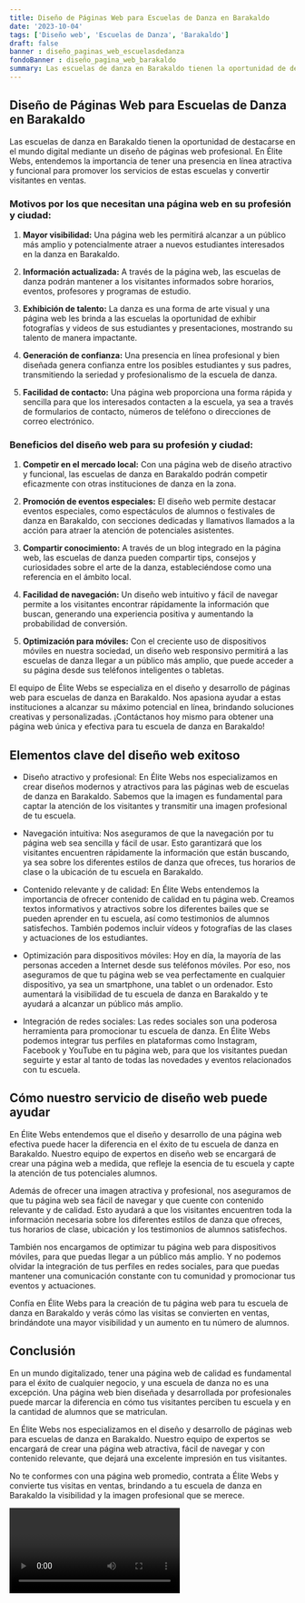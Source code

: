 ```yaml
---
title: Diseño de Páginas Web para Escuelas de Danza en Barakaldo
date: '2023-10-04'
tags: ['Diseño web', 'Escuelas de Danza', 'Barakaldo']
draft: false
banner : diseño_paginas_web_escuelasdedanza
fondoBanner : diseño_pagina_web_barakaldo
summary: Las escuelas de danza en Barakaldo tienen la oportunidad de destacarse en el mundo digital mediante un diseño de páginas web profesional. En Élite Webs, entendemos la importancia de tener una presencia en línea atractiva y funcional para promover los servicios de estas escuelas y convertir visitantes en ventas.
---
```


## Diseño de Páginas Web para Escuelas de Danza en Barakaldo

Las escuelas de danza en Barakaldo tienen la oportunidad de destacarse en el mundo digital mediante un diseño de páginas web profesional. En Élite Webs, entendemos la importancia de tener una presencia en línea atractiva y funcional para promover los servicios de estas escuelas y convertir visitantes en ventas.

### Motivos por los que necesitan una página web en su profesión y ciudad:

1. **Mayor visibilidad:** Una página web les permitirá alcanzar a un público más amplio y potencialmente atraer a nuevos estudiantes interesados en la danza en Barakaldo.

2. **Información actualizada:** A través de la página web, las escuelas de danza podrán mantener a los visitantes informados sobre horarios, eventos, profesores y programas de estudio.

3. **Exhibición de talento:** La danza es una forma de arte visual y una página web les brinda a las escuelas la oportunidad de exhibir fotografías y videos de sus estudiantes y presentaciones, mostrando su talento de manera impactante.

4. **Generación de confianza:** Una presencia en línea profesional y bien diseñada genera confianza entre los posibles estudiantes y sus padres, transmitiendo la seriedad y profesionalismo de la escuela de danza.

5. **Facilidad de contacto:** Una página web proporciona una forma rápida y sencilla para que los interesados contacten a la escuela, ya sea a través de formularios de contacto, números de teléfono o direcciones de correo electrónico.

### Beneficios del diseño web para su profesión y ciudad:

1. **Competir en el mercado local:** Con una página web de diseño atractivo y funcional, las escuelas de danza en Barakaldo podrán competir eficazmente con otras instituciones de danza en la zona.

2. **Promoción de eventos especiales:** El diseño web permite destacar eventos especiales, como espectáculos de alumnos o festivales de danza en Barakaldo, con secciones dedicadas y llamativos llamados a la acción para atraer la atención de potenciales asistentes.

3. **Compartir conocimiento:** A través de un blog integrado en la página web, las escuelas de danza pueden compartir tips, consejos y curiosidades sobre el arte de la danza, estableciéndose como una referencia en el ámbito local.

4. **Facilidad de navegación:** Un diseño web intuitivo y fácil de navegar permite a los visitantes encontrar rápidamente la información que buscan, generando una experiencia positiva y aumentando la probabilidad de conversión.

5. **Optimización para móviles:** Con el creciente uso de dispositivos móviles en nuestra sociedad, un diseño web responsivo permitirá a las escuelas de danza llegar a un público más amplio, que puede acceder a su página desde sus teléfonos inteligentes o tabletas.

El equipo de Élite Webs se especializa en el diseño y desarrollo de páginas web para escuelas de danza en Barakaldo. Nos apasiona ayudar a estas instituciones a alcanzar su máximo potencial en línea, brindando soluciones creativas y personalizadas. ¡Contáctanos hoy mismo para obtener una página web única y efectiva para tu escuela de danza en Barakaldo!

<GifSeo />

<Cta />

## Elementos clave del diseño web exitoso

- Diseño atractivo y profesional: En Élite Webs nos especializamos en crear diseños modernos y atractivos para las páginas web de escuelas de danza en Barakaldo. Sabemos que la imagen es fundamental para captar la atención de los visitantes y transmitir una imagen profesional de tu escuela.

- Navegación intuitiva: Nos aseguramos de que la navegación por tu página web sea sencilla y fácil de usar. Esto garantizará que los visitantes encuentren rápidamente la información que están buscando, ya sea sobre los diferentes estilos de danza que ofreces, tus horarios de clase o la ubicación de tu escuela en Barakaldo.

- Contenido relevante y de calidad: En Élite Webs entendemos la importancia de ofrecer contenido de calidad en tu página web. Creamos textos informativos y atractivos sobre los diferentes bailes que se pueden aprender en tu escuela, así como testimonios de alumnos satisfechos. También podemos incluir vídeos y fotografías de las clases y actuaciones de los estudiantes.

- Optimización para dispositivos móviles: Hoy en día, la mayoría de las personas acceden a Internet desde sus teléfonos móviles. Por eso, nos aseguramos de que tu página web se vea perfectamente en cualquier dispositivo, ya sea un smartphone, una tablet o un ordenador. Esto aumentará la visibilidad de tu escuela de danza en Barakaldo y te ayudará a alcanzar un público más amplio.

- Integración de redes sociales: Las redes sociales son una poderosa herramienta para promocionar tu escuela de danza. En Élite Webs podemos integrar tus perfiles en plataformas como Instagram, Facebook y YouTube en tu página web, para que los visitantes puedan seguirte y estar al tanto de todas las novedades y eventos relacionados con tu escuela.

## Cómo nuestro servicio de diseño web puede ayudar

En Élite Webs entendemos que el diseño y desarrollo de una página web efectiva puede hacer la diferencia en el éxito de tu escuela de danza en Barakaldo. Nuestro equipo de expertos en diseño web se encargará de crear una página web a medida, que refleje la esencia de tu escuela y capte la atención de tus potenciales alumnos.

Además de ofrecer una imagen atractiva y profesional, nos aseguramos de que tu página web sea fácil de navegar y que cuente con contenido relevante y de calidad. Esto ayudará a que los visitantes encuentren toda la información necesaria sobre los diferentes estilos de danza que ofreces, tus horarios de clase, ubicación y los testimonios de alumnos satisfechos.

También nos encargamos de optimizar tu página web para dispositivos móviles, para que puedas llegar a un público más amplio. Y no podemos olvidar la integración de tus perfiles en redes sociales, para que puedas mantener una comunicación constante con tu comunidad y promocionar tus eventos y actuaciones.

Confía en Élite Webs para la creación de tu página web para tu escuela de danza en Barakaldo y verás cómo las visitas se convierten en ventas, brindándote una mayor visibilidad y un aumento en tu número de alumnos.

## Conclusión

En un mundo digitalizado, tener una página web de calidad es fundamental para el éxito de cualquier negocio, y una escuela de danza no es una excepción. Una página web bien diseñada y desarrollada por profesionales puede marcar la diferencia en cómo tus visitantes perciben tu escuela y en la cantidad de alumnos que se matriculan.

En Élite Webs nos especializamos en el diseño y desarrollo de páginas web para escuelas de danza en Barakaldo. Nuestro equipo de expertos se encargará de crear una página web atractiva, fácil de navegar y con contenido relevante, que dejará una excelente impresión en tus visitantes.

No te conformes con una página web promedio, contrata a Élite Webs y convierte tus visitas en ventas, brindando a tu escuela de danza en Barakaldo la visibilidad y la imagen profesional que se merece.

<Video />

<CtaBot job='Escuelas de Danza' city='Barakaldo'/>

<Gmaps query='Barakaldo+españa+maps' />